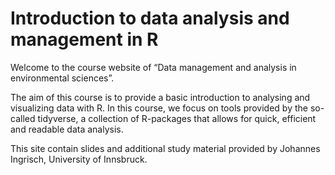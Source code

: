 # Introduction to data analysis and management in R {.unnumbered}

Welcome to the course website of "Data management and analysis in environmental sciences". 

The aim of this course is to provide a basic introduction to analysing and visualizing data with R. 
In this course, we focus on tools provided by the so-called tidyverse, a collection of R-packages that allows for 
quick, efficient and readable data analysis. 

This site contain slides and additional study material provided by Johannes Ingrisch, University of Innsbruck. 